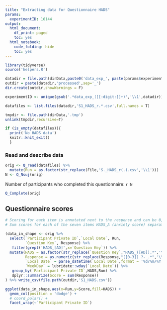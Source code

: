 ```yaml
---
title: "Extracting data for Questionnaire HADS"
params:
  experimentID: 16144
output:
  html_document:
    df_print: paged
    toc: yes
  html_notebook:
    code_folding: hide
    toc: yes
---
```




```r
library(tidyverse)
source('helpers.R')
```

```r

datadir = file.path(dirData,paste0('data_exp_', paste(params$experimentID,collapse='-'), '_', ExperimentName[1]))
outdir = paste(datadir,'processed',sep='_')
dir.create(outdir,showWarnings = F)

experimentID <- unique(gsub('.*data_exp_([[:digit:]]+)','\\1',datadir))

datafiles <- list.files(datadir,'S1_HADS_r.*.csv',full.names = T)

tmpdir <- file.path(dirData,'.tmp')
unlink(tmpdir,recursive=T)

if (is_empty(datafiles)){
  print('No HADS data')
  knitr::knit_exit()
  }

```

### Read and describe data

```r
orig <- Q_read(datafiles) %>%
  mutate(Run = as.factor(str_replace(File,'S._HADS_r(.).csv','\\1')))
N <- Q_Nsuj(orig)


```

Number of participants who completed this questionnaire:
`r N`

```r

Q_Complete(orig)

```

## Questionnaire scores

```r

# Scoring for each item is annotated next to the response and can be 0,1, 2 or 3
# Sum scores for each of the seven items HADS_A (anxiety score) separately from the HADS_D (depression score)

(data_in_shape <- orig %>%
  select(`Participant Private ID`,`Local Date`, Run,
         `Question Key`, Response) %>%
   filter(grepl('HADS_[AD]',x=`Question Key`)) %>%
  mutate(HADS = as.factor(str_replace(`Question Key`,"HADS_([AD]).*",'\\1')),
         Response = as.numeric(str_replace(Response,"([0-3]) ?- .*",'\\1')),
         `Local Date` = parse_datetime(`Local Date`,format = '%d/%m/%Y %H:%M:%S'),
         `WeekDay` = lubridate::wday(`Local Date`)) %>%
   group_by(`Participant Private ID`,HADS,Run) %>% 
   dplyr::summarize(Score = sum(Response))
) %>% write_csv(file.path(outdir,'S1_HADS.csv'))

```


```r
ggplot(data_in_shape,aes(x=Run,y=Score,fill=HADS)) +
  geom_col(position = 'dodge') +
  # coord_polar() +
  facet_wrap(~`Participant Private ID`)
```